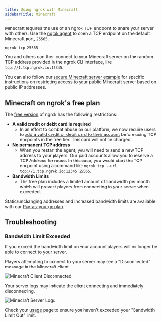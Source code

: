 ```yaml
---
title: Using ngrok with Minecraft
sidebarTitle: Minecraft
---
```


Minecraft requires the use of an ngrok TCP endpoint to share your server with others. Use the [ngrok agent](/agent/) to open a TCP endpoint on the default Minecraft port, `25565`.

```bash
ngrok tcp 25565
```

You and others can then connect to your Minecraft server on the random TCP address provided in the ngrok CLI interface, like `tcp://1.tcp.ngrok.io:12345`.

You can also follow our [secure Minecraft server example](/universal-gateway/examples/minecraft/) for specific instructions on restricting access to your public Minecraft server based on public IP addresses.

## Minecraft on ngrok's free plan

The [free version](/pricing-limits/free-plan-limits/) of ngrok has the following restrictions:

- **A valid credit or debit card is required**
  - In an effort to combat abuse on our platform, we now require users to [add a valid credit or debit card to their account](https://dashboard.ngrok.com/settings#id-verification) before using TCP endpoints in the free tier. This card will not be charged.
- **No permanent TCP address**
  - When you restart the agent, you will need to send a new TCP address to your players. Our paid accounts allow you to reserve a TCP Address for reuse. In this case, you would start the TCP endpoint using a command like `ngrok tcp --url tcp://1.tcp.ngrok.io:12345 25565`.
- **Bandwidth Limits**
  - The free plan includes a limited amount of bandwidth per month which will prevent players from connecting to your server when exceeded.

Static/unchanging addresses and increased bandwidth limits are available with our [Pay-as-you-go plan](https://ngrok.com/pricing).

## Troubleshooting

### Bandwidth Limit Exceeded

If you exceed the bandwidth limit on your account players will no longer be able to connect to your server.

Players attempting to connect to your server may see a "Disconnected" message in the Minecraft client.

![Minecraft Client Disconnected](/img/howto/minecraft/client_disconnected.png)

Your server logs may indicate the client connecting and immediately disconnecting.

![Minecraft Server Logs](/img/howto/minecraft/server_disconnected.png)

Check your [usage](https://dashboard.ngrok.com/usage) page to ensure you haven't exceeded your "Bandwidth Limit Out" limit.
